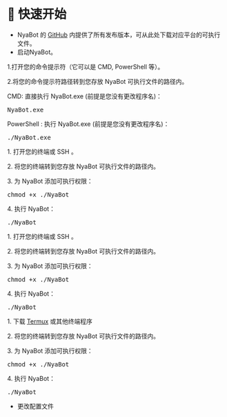 
# 🚀 快速开始

 - NyaBot 的 [GitHub](https://github.com/Elyart-Network/NyaBot/releases) 内提供了所有发布版本，可从此处下载对应平台的可执行文件。
 - 启动NyaBot。

<Tabs>
    <TabItem value = "Windows" label = "Windows" default>
        <p>1.打开您的命令提示符（它可以是 CMD, PowerShell 等）。</p>
        <p>2.将您的命令提示符路径转到您存放 NyaBot 可执行文件的路径内。</p>
        <p>CMD: 直接执行 NyaBot.exe (前提是您没有更改程序名)：</p>
        <pre>NyaBot.exe</pre>
        <p>PowerShell : 执行 NyaBot.exe (前提是您没有更改程序名)：</p>
        <pre>./NyaBot.exe</pre>
    </TabItem>
    <TabItem value= "Linux" label= "Linux">
        <p>1. 打开您的终端或 SSH 。</p>
        <p>2. 将您的终端转到您存放 NyaBot 可执行文件的路径内。</p>
        <p>3. 为 NyaBot 添加可执行权限：</p>
        <pre>chmod +x ./NyaBot</pre>
        <p>4. 执行 NyaBot：</p>
        <pre>./NyaBot</pre>
    </TabItem>
    <TabItem value= "MacOS" label= "MacOS">
        <p>1. 打开您的终端或 SSH 。</p>
        <p>2. 将您的终端转到您存放 NyaBot 可执行文件的路径内。</p>
        <p>3. 为 NyaBot 添加可执行权限：</p>
        <pre>chmod +x ./NyaBot</pre>
        <p>4. 执行 NyaBot：</p>
        <pre>./NyaBot</pre>
    </TabItem>
    <TabItem value= "Android" label= "Android">
        <p>1. 下载 <a href= "https://github.com/termux/termux-app/releases/">Termux</a> 或其他终端程序</p>
        <p>2. 将您的终端转到您存放 NyaBot 可执行文件的路径内。</p>
        <p>3. 为 NyaBot 添加可执行权限：</p>
        <pre>chmod +x ./NyaBot</pre>
        <p>4. 执行 NyaBot：</p>
        <pre>./NyaBot</pre>
    </TabItem>
</Tabs>

- 更改配置文件